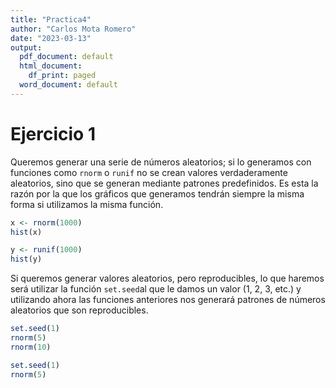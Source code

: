 ```yaml
---
title: "Practica4"
author: "Carlos Mota Romero"
date: "2023-03-13"
output:
  pdf_document: default
  html_document:
    df_print: paged
  word_document: default
---
```


# Ejercicio 1

Queremos generar una serie de números aleatorios; si lo generamos con funciones como `rnorm` o `runif` no se crean valores verdaderamente aleatorios, sino que se generan mediante patrones predefinidos. Es esta la razón por la que los gráficos que generamos tendrán siempre la misma forma si utilizamos la misma función.

```r
x <- rnorm(1000)
hist(x)

y <- runif(1000)
hist(y)
``` 

Si queremos generar valores aleatorios, pero reproducibles, lo que haremos será utilizar la función `set.seed`al que le damos un valor (1, 2, 3, etc.) y utilizando ahora las funciones anteriores nos generará patrones de números aleatorios que son reproducibles. 

```r
set.seed(1)
rnorm(5)
rnorm(10)

set.seed(1)
rnorm(5)
```

